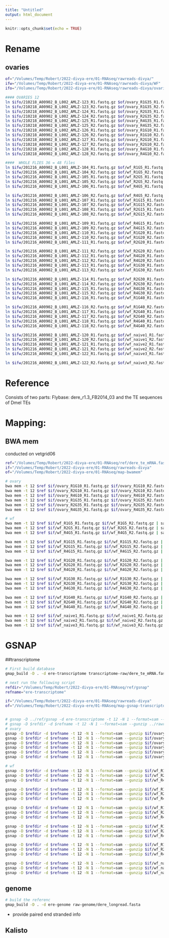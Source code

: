 ```yaml
---
title: "Untitled"
output: html_document
---
```


```r
knitr::opts_chunk$set(echo = TRUE)
```
# Rename
## ovaries
```bash
of="/Volumes/Temp/Robert/2022-divya-ere/01-RNAseq/rawreads-divya/"
ifw="/Volumes/Temp/Robert/2022-divya-ere/01-RNAseq/rawreads-divya/WF"
ifo="/Volumes/Temp/Robert/2022-divya-ere/01-RNAseq/rawreads-divya/ovaries"

#### OVARIES 12
ln $ifo/210218_A00902_B_L002_AMLZ-123_R1.fastq.gz $of/ovary_R1G35_R1.fastq.gz
ln $ifo/210218_A00902_B_L002_AMLZ-123_R2.fastq.gz $of/ovary_R1G35_R2.fastq.gz
ln $ifo/210218_A00902_B_L002_AMLZ-124_R1.fastq.gz $of/ovary_R2G35_R1.fastq.gz
ln $ifo/210218_A00902_B_L002_AMLZ-124_R2.fastq.gz $of/ovary_R2G35_R2.fastq.gz
ln $ifo/210218_A00902_B_L002_AMLZ-125_R1.fastq.gz $of/ovary_R4G35_R1.fastq.gz
ln $ifo/210218_A00902_B_L002_AMLZ-125_R2.fastq.gz $of/ovary_R4G35_R2.fastq.gz
ln $ifo/210218_A00902_B_L002_AMLZ-126_R1.fastq.gz $of/ovary_R1G10_R1.fastq.gz
ln $ifo/210218_A00902_B_L002_AMLZ-126_R2.fastq.gz $of/ovary_R1G10_R2.fastq.gz
ln $ifo/210218_A00902_B_L002_AMLZ-127_R1.fastq.gz $of/ovary_R2G10_R1.fastq.gz
ln $ifo/210218_A00902_B_L002_AMLZ-127_R2.fastq.gz $of/ovary_R2G10_R2.fastq.gz
ln $ifo/210218_A00902_B_L002_AMLZ-128_R1.fastq.gz $of/ovary_R4G10_R1.fastq.gz
ln $ifo/210218_A00902_B_L002_AMLZ-128_R2.fastq.gz $of/ovary_R4G10_R2.fastq.gz

####  WHOLE FLIES 36 = 48 files
ln $ifw/201216_A00902_B_L001_AMLZ-104_R1.fastq.gz $of/wf_R1G5_R1.fastq.gz
ln $ifw/201216_A00902_B_L001_AMLZ-104_R2.fastq.gz $of/wf_R1G5_R2.fastq.gz
ln $ifw/201216_A00902_B_L001_AMLZ-105_R1.fastq.gz $of/wf_R2G5_R1.fastq.gz
ln $ifw/201216_A00902_B_L001_AMLZ-105_R2.fastq.gz $of/wf_R2G5_R2.fastq.gz
ln $ifw/201216_A00902_B_L001_AMLZ-106_R1.fastq.gz $of/wf_R4G5_R1.fastq.gz

ln $ifw/201216_A00902_B_L001_AMLZ-106_R2.fastq.gz $of/wf_R4G5_R2.fastq.gz
ln $ifw/201216_A00902_B_L001_AMLZ-107_R1.fastq.gz $of/wf_R1G15_R1.fastq.gz
ln $ifw/201216_A00902_B_L001_AMLZ-107_R2.fastq.gz $of/wf_R1G15_R2.fastq.gz
ln $ifw/201216_A00902_B_L001_AMLZ-108_R1.fastq.gz $of/wf_R2G15_R1.fastq.gz
ln $ifw/201216_A00902_B_L001_AMLZ-108_R2.fastq.gz $of/wf_R2G15_R2.fastq.gz

ln $ifw/201216_A00902_B_L001_AMLZ-109_R1.fastq.gz $of/wf_R4G15_R1.fastq.gz
ln $ifw/201216_A00902_B_L001_AMLZ-109_R2.fastq.gz $of/wf_R4G15_R2.fastq.gz
ln $ifw/201216_A00902_B_L001_AMLZ-110_R1.fastq.gz $of/wf_R1G20_R1.fastq.gz
ln $ifw/201216_A00902_B_L001_AMLZ-110_R2.fastq.gz $of/wf_R1G20_R2.fastq.gz
ln $ifw/201216_A00902_B_L001_AMLZ-111_R1.fastq.gz $of/wf_R2G20_R1.fastq.gz

ln $ifw/201216_A00902_B_L001_AMLZ-111_R2.fastq.gz $of/wf_R2G20_R2.fastq.gz
ln $ifw/201216_A00902_B_L001_AMLZ-112_R1.fastq.gz $of/wf_R4G20_R1.fastq.gz
ln $ifw/201216_A00902_B_L001_AMLZ-112_R2.fastq.gz $of/wf_R4G20_R2.fastq.gz
ln $ifw/201216_A00902_B_L001_AMLZ-113_R1.fastq.gz $of/wf_R1G30_R1.fastq.gz
ln $ifw/201216_A00902_B_L001_AMLZ-113_R2.fastq.gz $of/wf_R1G30_R2.fastq.gz

ln $ifw/201216_A00902_B_L001_AMLZ-114_R1.fastq.gz $of/wf_R2G30_R1.fastq.gz
ln $ifw/201216_A00902_B_L001_AMLZ-114_R2.fastq.gz $of/wf_R2G30_R2.fastq.gz
ln $ifw/201216_A00902_B_L001_AMLZ-115_R1.fastq.gz $of/wf_R4G30_R1.fastq.gz
ln $ifw/201216_A00902_B_L001_AMLZ-115_R2.fastq.gz $of/wf_R4G30_R2.fastq.gz
ln $ifw/201216_A00902_B_L001_AMLZ-116_R1.fastq.gz $of/wf_R1G40_R1.fastq.gz

ln $ifw/201216_A00902_B_L001_AMLZ-116_R2.fastq.gz $of/wf_R1G40_R2.fastq.gz
ln $ifw/201216_A00902_B_L001_AMLZ-117_R1.fastq.gz $of/wf_R2G40_R1.fastq.gz
ln $ifw/201216_A00902_B_L001_AMLZ-117_R2.fastq.gz $of/wf_R2G40_R2.fastq.gz
ln $ifw/201216_A00902_B_L001_AMLZ-118_R1.fastq.gz $of/wf_R4G40_R1.fastq.gz
ln $ifw/201216_A00902_B_L001_AMLZ-118_R2.fastq.gz $of/wf_R4G40_R2.fastq.gz

ln $ifw/201216_A00902_B_L001_AMLZ-120_R1.fastq.gz $of/wf_naive1_R1.fastq.gz
ln $ifw/201216_A00902_B_L001_AMLZ-120_R2.fastq.gz $of/wf_naive1_R2.fastq.gz
ln $ifw/201216_A00902_B_L001_AMLZ-121_R1.fastq.gz $of/wf_naive2_R1.fastq.gz
ln $ifw/201216_A00902_B_L001_AMLZ-121_R2.fastq.gz $of/wf_naive2_R2.fastq.gz
ln $ifw/201216_A00902_B_L001_AMLZ-122_R1.fastq.gz $of/wf_naive3_R1.fastq.gz

ln $ifw/201216_A00902_B_L001_AMLZ-122_R2.fastq.gz $of/wf_naive3_R2.fastq.gz
```

# Reference

Consists of two parts: Flybase: dere_r1.3_FB2014_03
and the TE sequences of Dmel TEs

# Mapping: 
## BWA mem
conducted on vetgrid06
```bash
ref="/Volumes/Temp/Robert/2022-divya-ere/01-RNAseq/ref/dere_te_mRNA.fasta"
if="/Volumes/Temp/Robert/2022-divya-ere/01-RNAseq/rawreads-divya"
of="/Volumes/Temp/Robert/2022-divya-ere/01-RNAseq/map-bwamem"

# ovary
bwa mem -t 12 $ref $if/ovary_R1G10_R1.fastq.gz $if/ovary_R1G10_R2.fastq.gz | samtools sort -m 2G --output-fmt BAM --threads 2 -o $of/ovary_R1G10.sort.bam
bwa mem -t 12 $ref $if/ovary_R2G10_R1.fastq.gz $if/ovary_R2G10_R2.fastq.gz | samtools sort -m 2G --output-fmt BAM --threads 2 -o $of/ovary_R2G10.sort.bam
bwa mem -t 12 $ref $if/ovary_R4G10_R1.fastq.gz $if/ovary_R4G10_R2.fastq.gz | samtools sort -m 2G --output-fmt BAM --threads 2 -o $of/ovary_R4G10.sort.bam
bwa mem -t 12 $ref $if/ovary_R1G35_R1.fastq.gz $if/ovary_R1G35_R2.fastq.gz | samtools sort -m 2G --output-fmt BAM --threads 2 -o $of/ovary_R1G35.sort.bam
bwa mem -t 12 $ref $if/ovary_R2G35_R1.fastq.gz $if/ovary_R2G35_R2.fastq.gz | samtools sort -m 2G --output-fmt BAM --threads 2 -o $of/ovary_R2G35.sort.bam
bwa mem -t 12 $ref $if/ovary_R4G35_R1.fastq.gz $if/ovary_R4G35_R2.fastq.gz | samtools sort -m 2G --output-fmt BAM --threads 2 -o $of/ovary_R4G35.sort.bam

# wf
bwa mem -t 12 $ref $if/wf_R1G5_R1.fastq.gz $if/wf_R1G5_R2.fastq.gz | samtools sort -m 2G --output-fmt BAM --threads 2 -o $of/wf_R1G5.sort.bam
bwa mem -t 12 $ref $if/wf_R2G5_R1.fastq.gz $if/wf_R2G5_R2.fastq.gz | samtools sort -m 2G --output-fmt BAM --threads 2 -o $of/wf_R2G5.sort.bam
bwa mem -t 12 $ref $if/wf_R4G5_R1.fastq.gz $if/wf_R4G5_R2.fastq.gz | samtools sort -m 2G --output-fmt BAM --threads 2 -o $of/wf_R4G5.sort.bam

bwa mem -t 12 $ref $if/wf_R1G15_R1.fastq.gz $if/wf_R1G15_R2.fastq.gz | samtools sort -m 2G --output-fmt BAM --threads 2 -o $of/wf_R1G15.sort.bam
bwa mem -t 12 $ref $if/wf_R2G15_R1.fastq.gz $if/wf_R2G15_R2.fastq.gz | samtools sort -m 2G --output-fmt BAM --threads 2 -o $of/wf_R2G15.sort.bam
bwa mem -t 12 $ref $if/wf_R4G15_R1.fastq.gz $if/wf_R4G15_R2.fastq.gz | samtools sort -m 2G --output-fmt BAM --threads 2 -o $of/wf_R4G15.sort.bam

bwa mem -t 12 $ref $if/wf_R1G20_R1.fastq.gz $if/wf_R1G20_R2.fastq.gz | samtools sort -m 2G --output-fmt BAM --threads 2 -o $of/wf_R1G20.sort.bam
bwa mem -t 12 $ref $if/wf_R2G20_R1.fastq.gz $if/wf_R2G20_R2.fastq.gz | samtools sort -m 2G --output-fmt BAM --threads 2 -o $of/wf_R2G20.sort.bam
bwa mem -t 12 $ref $if/wf_R4G20_R1.fastq.gz $if/wf_R4G20_R2.fastq.gz | samtools sort -m 2G --output-fmt BAM --threads 2 -o $of/wf_R4G20.sort.bam

bwa mem -t 12 $ref $if/wf_R1G30_R1.fastq.gz $if/wf_R1G30_R2.fastq.gz | samtools sort -m 2G --output-fmt BAM --threads 2 -o $of/wf_R1G30.sort.bam
bwa mem -t 12 $ref $if/wf_R2G30_R1.fastq.gz $if/wf_R2G30_R2.fastq.gz | samtools sort -m 2G --output-fmt BAM --threads 2 -o $of/wf_R2G30.sort.bam
bwa mem -t 12 $ref $if/wf_R4G30_R1.fastq.gz $if/wf_R4G30_R2.fastq.gz | samtools sort -m 2G --output-fmt BAM --threads 2 -o $of/wf_R4G30.sort.bam

bwa mem -t 12 $ref $if/wf_R1G40_R1.fastq.gz $if/wf_R1G40_R2.fastq.gz | samtools sort -m 2G --output-fmt BAM --threads 2 -o $of/wf_R1G40.sort.bam
bwa mem -t 12 $ref $if/wf_R2G40_R1.fastq.gz $if/wf_R2G40_R2.fastq.gz | samtools sort -m 2G --output-fmt BAM --threads 2 -o $of/wf_R2G40.sort.bam
bwa mem -t 12 $ref $if/wf_R4G40_R1.fastq.gz $if/wf_R4G40_R2.fastq.gz | samtools sort -m 2G --output-fmt BAM --threads 2 -o $of/wf_R4G40.sort.bam

bwa mem -t 12 $ref $if/wf_naive1_R1.fastq.gz $if/wf_naive1_R2.fastq.gz | samtools sort -m 2G --output-fmt BAM --threads 2 -o $of/wf_naive1.sort.bam
bwa mem -t 12 $ref $if/wf_naive2_R1.fastq.gz $if/wf_naive2_R2.fastq.gz | samtools sort -m 2G --output-fmt BAM --threads 2 -o $of/wf_naive2.sort.bam
bwa mem -t 12 $ref $if/wf_naive3_R1.fastq.gz $if/wf_naive3_R2.fastq.gz | samtools sort -m 2G --output-fmt BAM --threads 2 -o $of/wf_naive3.sort.bam
```

# GSNAP

##transcriptome
```bash
# First build database
gmap_build -D . -d ere-transcriptome transcriptome-raw/dere_te_mRNA.fasta

# next run the following script
refdir="/Volumes/Temp/Robert/2022-divya-ere/01-RNAseq/ref/gsnap"
refname="ere-transcriptome"

if="/Volumes/Temp/Robert/2022-divya-ere/01-RNAseq/rawreads-divya"
of="/Volumes/Temp/Robert/2022-divya-ere/01-RNAseq/map-gsnap-transcriptome"


# gsnap -D ../ref/gsnap -d ere-transcriptome -t 12 -N 1 --format=sam --gunzip ../rawreads-divya/ovary_R1G10_R1.fastq.gz ../rawreads-divya/ovary_R1G10_R2.fastq.gz
# gsnap -D $refdir -d $refname -t 12 -N 1 --format=sam --gunzip ../rawreads-divya/ovary_R1G10_R1.fastq.gz ../rawreads-divya/ovary_R1G10_R2.fastq.gz
# ovary
gsnap -D $refdir -d $refname -t 12 -N 1 --format=sam --gunzip $if/ovary_R1G10_R1.fastq.gz $if/ovary_R1G10_R2.fastq.gz | samtools sort -m 2G --output-fmt BAM --threads 2 -o $of/gt_ovary_R1G10.sort.bam
gsnap -D $refdir -d $refname -t 12 -N 1 --format=sam --gunzip $if/ovary_R2G10_R1.fastq.gz $if/ovary_R2G10_R2.fastq.gz | samtools sort -m 2G --output-fmt BAM --threads 2 -o $of/gt_ovary_R2G10.sort.bam
gsnap -D $refdir -d $refname -t 12 -N 1 --format=sam --gunzip $if/ovary_R4G10_R1.fastq.gz $if/ovary_R4G10_R2.fastq.gz | samtools sort -m 2G --output-fmt BAM --threads 2 -o $of/gt_ovary_R4G10.sort.bam
gsnap -D $refdir -d $refname -t 12 -N 1 --format=sam --gunzip $if/ovary_R1G35_R1.fastq.gz $if/ovary_R1G35_R2.fastq.gz | samtools sort -m 2G --output-fmt BAM --threads 2 -o $of/gt_ovary_R1G35.sort.bam
gsnap -D $refdir -d $refname -t 12 -N 1 --format=sam --gunzip $if/ovary_R2G35_R1.fastq.gz $if/ovary_R2G35_R2.fastq.gz | samtools sort -m 2G --output-fmt BAM --threads 2 -o $of/gt_ovary_R2G35.sort.bam
gsnap -D $refdir -d $refname -t 12 -N 1 --format=sam --gunzip $if/ovary_R4G35_R1.fastq.gz $if/ovary_R4G35_R2.fastq.gz | samtools sort -m 2G --output-fmt BAM --threads 2 -o $of/gt_ovary_R4G35.sort.bam

# wf
gsnap -D $refdir -d $refname -t 12 -N 1 --format=sam --gunzip $if/wf_R1G5_R1.fastq.gz $if/wf_R1G5_R2.fastq.gz | samtools sort -m 2G --output-fmt BAM --threads 2 -o $of/gt_wf_R1G5.sort.bam
gsnap -D $refdir -d $refname -t 12 -N 1 --format=sam --gunzip $if/wf_R2G5_R1.fastq.gz $if/wf_R2G5_R2.fastq.gz | samtools sort -m 2G --output-fmt BAM --threads 2 -o $of/gt_wf_R2G5.sort.bam
gsnap -D $refdir -d $refname -t 12 -N 1 --format=sam --gunzip $if/wf_R4G5_R1.fastq.gz $if/wf_R4G5_R2.fastq.gz | samtools sort -m 2G --output-fmt BAM --threads 2 -o $of/gt_wf_R4G5.sort.bam

gsnap -D $refdir -d $refname -t 12 -N 1 --format=sam --gunzip $if/wf_R1G15_R1.fastq.gz $if/wf_R1G15_R2.fastq.gz | samtools sort -m 2G --output-fmt BAM --threads 2 -o $of/gt_wf_R1G15.sort.bam
gsnap -D $refdir -d $refname -t 12 -N 1 --format=sam --gunzip $if/wf_R2G15_R1.fastq.gz $if/wf_R2G15_R2.fastq.gz | samtools sort -m 2G --output-fmt BAM --threads 2 -o $of/gt_wf_R2G15.sort.bam
gsnap -D $refdir -d $refname -t 12 -N 1 --format=sam --gunzip $if/wf_R4G15_R1.fastq.gz $if/wf_R4G15_R2.fastq.gz | samtools sort -m 2G --output-fmt BAM --threads 2 -o $of/gt_wf_R4G15.sort.bam

gsnap -D $refdir -d $refname -t 12 -N 1 --format=sam --gunzip $if/wf_R1G20_R1.fastq.gz $if/wf_R1G20_R2.fastq.gz | samtools sort -m 2G --output-fmt BAM --threads 2 -o $of/gt_wf_R1G20.sort.bam
gsnap -D $refdir -d $refname -t 12 -N 1 --format=sam --gunzip $if/wf_R2G20_R1.fastq.gz $if/wf_R2G20_R2.fastq.gz | samtools sort -m 2G --output-fmt BAM --threads 2 -o $of/gt_wf_R2G20.sort.bam
gsnap -D $refdir -d $refname -t 12 -N 1 --format=sam --gunzip $if/wf_R4G20_R1.fastq.gz $if/wf_R4G20_R2.fastq.gz | samtools sort -m 2G --output-fmt BAM --threads 2 -o $of/gt_wf_R4G20.sort.bam

gsnap -D $refdir -d $refname -t 12 -N 1 --format=sam --gunzip $if/wf_R1G30_R1.fastq.gz $if/wf_R1G30_R2.fastq.gz | samtools sort -m 2G --output-fmt BAM --threads 2 -o $of/gt_wf_R1G30.sort.bam
gsnap -D $refdir -d $refname -t 12 -N 1 --format=sam --gunzip $if/wf_R2G30_R1.fastq.gz $if/wf_R2G30_R2.fastq.gz | samtools sort -m 2G --output-fmt BAM --threads 2 -o $of/gt_wf_R2G30.sort.bam
gsnap -D $refdir -d $refname -t 12 -N 1 --format=sam --gunzip $if/wf_R4G30_R1.fastq.gz $if/wf_R4G30_R2.fastq.gz | samtools sort -m 2G --output-fmt BAM --threads 2 -o $of/gt_wf_R4G30.sort.bam

gsnap -D $refdir -d $refname -t 12 -N 1 --format=sam --gunzip $if/wf_R1G40_R1.fastq.gz $if/wf_R1G40_R2.fastq.gz | samtools sort -m 2G --output-fmt BAM --threads 2 -o $of/gt_wf_R1G40.sort.bam
gsnap -D $refdir -d $refname -t 12 -N 1 --format=sam --gunzip $if/wf_R2G40_R1.fastq.gz $if/wf_R2G40_R2.fastq.gz | samtools sort -m 2G --output-fmt BAM --threads 2 -o $of/gt_wf_R2G40.sort.bam
gsnap -D $refdir -d $refname -t 12 -N 1 --format=sam --gunzip $if/wf_R4G40_R1.fastq.gz $if/wf_R4G40_R2.fastq.gz | samtools sort -m 2G --output-fmt BAM --threads 2 -o $of/gt_wf_R4G40.sort.bam

gsnap -D $refdir -d $refname -t 12 -N 1 --format=sam --gunzip $if/wf_naive1_R1.fastq.gz $if/wf_naive1_R2.fastq.gz | samtools sort -m 2G --output-fmt BAM --threads 2 -o $of/gt_wf_naive1.sort.bam
gsnap -D $refdir -d $refname -t 12 -N 1 --format=sam --gunzip $if/wf_naive2_R1.fastq.gz $if/wf_naive2_R2.fastq.gz | samtools sort -m 2G --output-fmt BAM --threads 2 -o $of/gt_wf_naive2.sort.bam
gsnap -D $refdir -d $refname -t 12 -N 1 --format=sam --gunzip $if/wf_naive3_R1.fastq.gz $if/wf_naive3_R2.fastq.gz | samtools sort -m 2G --output-fmt BAM --threads 2 -o $of/gt_wf_naive3.sort.bam
```

## genome
```bash
# build the referenc
gmap_build -D . -d ere-genome raw-genome/dere_longread.fasta 


```
- provide paired end stranded info

## Kalisto



